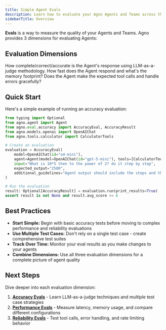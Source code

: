 ```yaml
---
title: Simple Agent Evals
description: Learn how to evaluate your Agno Agents and Teams across three key dimensions - accuracy (using LLM-as-a-judge), performance (runtime and memory), and reliability (tool calls).
sidebarTitle: Overview
---
```


**Evals** is a way to measure the quality of your Agents and Teams. Agno provides 3 dimensions for evaluating Agents:

## Evaluation Dimensions

<CardGroup cols={3}>
  <Card title="Accuracy" icon="bullseye" href="/evals/accuracy">
    How complete/correct/accurate is the Agent's response using LLM-as-a-judge methodology.
  </Card>
  <Card title="Performance" icon="stopwatch" href="/evals/performance">
    How fast does the Agent respond and what's the memory footprint?
  </Card>
  <Card title="Reliability" icon="shield-check" href="/evals/reliability">
    Does the Agent make the expected tool calls and handle errors gracefully?
  </Card>
</CardGroup>

## Quick Start

Here's a simple example of running an accuracy evaluation:

```python quick_eval.py
from typing import Optional
from agno.agent import Agent
from agno.eval.accuracy import AccuracyEval, AccuracyResult
from agno.models.openai import OpenAIChat
from agno.tools.calculator import CalculatorTools

# Create an evaluation
evaluation = AccuracyEval(
    model=OpenAIChat(id="o4-mini"),
    agent=Agent(model=OpenAIChat(id="gpt-5-mini"), tools=[CalculatorTools(enable_all=True)]),
    input="What is 10*5 then to the power of 2? do it step by step",
    expected_output="2500",
    additional_guidelines="Agent output should include the steps and the final answer.",
)

# Run the evaluation
result: Optional[AccuracyResult] = evaluation.run(print_results=True)
assert result is not None and result.avg_score >= 8
```

## Best Practices

- **Start Simple:** Begin with basic accuracy tests before moving to complex performance and reliability evaluations
- **Use Multiple Test Cases:** Don't rely on a single test case - create comprehensive test suites
- **Track Over Time:** Monitor your eval results as you make changes to your agents
- **Combine Dimensions:** Use all three evaluation dimensions for a complete picture of agent quality

## Next Steps

Dive deeper into each evaluation dimension:

1. **[Accuracy Evals](/evals/accuracy)** - Learn LLM-as-a-judge techniques and multiple test case strategies
2. **[Performance Evals](/evals/performance)** - Measure latency, memory usage, and compare different configurations  
3. **[Reliability Evals](/evals/reliability)** - Test tool calls, error handling, and rate limiting behavior
